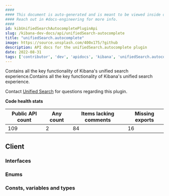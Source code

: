 ```yaml
---
####
#### This document is auto-generated and is meant to be viewed inside our experimental, new docs system.
#### Reach out in #docs-engineering for more info.
####
id: kibUnifiedSearchAutocompletePluginApi
slug: /kibana-dev-docs/api/unifiedSearch-autocomplete
title: "unifiedSearch.autocomplete"
image: https://source.unsplash.com/400x175/?github
description: API docs for the unifiedSearch.autocomplete plugin
date: 2022-08-31
tags: ['contributor', 'dev', 'apidocs', 'kibana', 'unifiedSearch.autocomplete']
---
```


Contains all the key functionality of Kibana's unified search experience.Contains all the key functionality of Kibana's unified search experience.

Contact [Unified Search](https://github.com/orgs/elastic/teams/kibana-app-services) for questions regarding this plugin.

**Code health stats**

| Public API count  | Any count | Items lacking comments | Missing exports |
|-------------------|-----------|------------------------|-----------------|
| 109 | 2 | 84 | 16 |

## Client

### Interfaces
<DocDefinitionList data={unifiedSearchAutocompleteObj.client.interfaces}/>

### Enums
<DocDefinitionList data={unifiedSearchAutocompleteObj.client.enums}/>

### Consts, variables and types
<DocDefinitionList data={unifiedSearchAutocompleteObj.client.misc}/>

